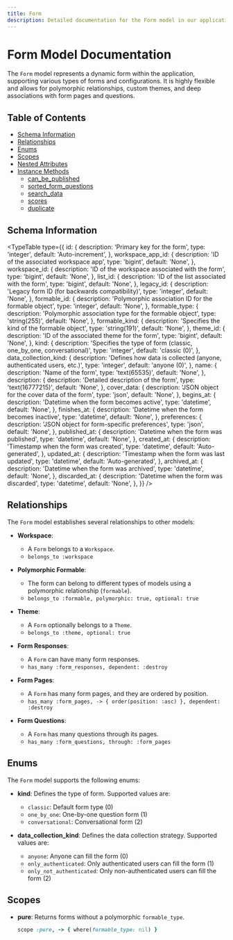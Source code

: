 ```yaml
---
title: Form
description: Detailed documentation for the Form model in our application.
---
```


# Form Model Documentation

The `Form` model represents a dynamic form within the application, supporting various types of forms and configurations. It is highly flexible and allows for polymorphic relationships, custom themes, and deep associations with form pages and questions.

## Table of Contents

- [Schema Information](#schema-information)
- [Relationships](#relationships)
- [Enums](#enums)
- [Scopes](#scopes)
- [Nested Attributes](#nested-attributes)
- [Instance Methods](#instance-methods)
  - [can_be_published](#can_be_published)
  - [sorted_form_questions](#sorted_form_questions)
  - [search_data](#search_data)
  - [scores](#scores)
  - [duplicate](#duplicate)

## Schema Information

<TypeTable
  type={{
    id: {
      description: 'Primary key for the form',
      type: 'integer',
      default: 'Auto-increment',
    },
    workspace_app_id: {
      description: 'ID of the associated workspace app',
      type: 'bigint',
      default: 'None',
    },
    workspace_id: {
      description: 'ID of the workspace associated with the form',
      type: 'bigint',
      default: 'None',
    },
    list_id: {
      description: 'ID of the list associated with the form',
      type: 'bigint',
      default: 'None',
    },
    legacy_id: {
      description: 'Legacy form ID (for backwards compatibility)',
      type: 'integer',
      default: 'None',
    },
    formable_id: {
      description: 'Polymorphic association ID for the formable object',
      type: 'integer',
      default: 'None',
    },
    formable_type: {
      description: 'Polymorphic association type for the formable object',
      type: 'string(255)',
      default: 'None',
    },
    formable_kind: {
      description: 'Specifies the kind of the formable object',
      type: 'string(191)',
      default: 'None',
    },
    theme_id: {
      description: 'ID of the associated theme for the form',
      type: 'bigint',
      default: 'None',
    },
    kind: {
      description:
        'Specifies the type of form (classic, one_by_one, conversational)',
      type: 'integer',
      default: 'classic (0)',
    },
    data_collection_kind: {
      description:
        'Defines how data is collected (anyone, authenticated users, etc.)',
      type: 'integer',
      default: 'anyone (0)',
    },
    name: {
      description: 'Name of the form',
      type: 'text(65535)',
      default: 'None',
    },
    description: {
      description: 'Detailed description of the form',
      type: 'text(16777215)',
      default: 'None',
    },
    cover_data: {
      description: 'JSON object for the cover data of the form',
      type: 'json',
      default: 'None',
    },
    begins_at: {
      description: 'Datetime when the form becomes active',
      type: 'datetime',
      default: 'None',
    },
    finishes_at: {
      description: 'Datetime when the form becomes inactive',
      type: 'datetime',
      default: 'None',
    },
    preferences: {
      description: 'JSON object for form-specific preferences',
      type: 'json',
      default: 'None',
    },
    published_at: {
      description: 'Datetime when the form was published',
      type: 'datetime',
      default: 'None',
    },
    created_at: {
      description: 'Timestamp when the form was created',
      type: 'datetime',
      default: 'Auto-generated',
    },
    updated_at: {
      description: 'Timestamp when the form was last updated',
      type: 'datetime',
      default: 'Auto-generated',
    },
    archived_at: {
      description: 'Datetime when the form was archived',
      type: 'datetime',
      default: 'None',
    },
    discarded_at: {
      description: 'Datetime when the form was discarded',
      type: 'datetime',
      default: 'None',
    },
  }}
/>

## Relationships

The `Form` model establishes several relationships to other models:

- **Workspace**:
  - A `Form` belongs to a `Workspace`.
  - `belongs_to :workspace`
- **Polymorphic Formable**:
  - The form can belong to different types of models using a polymorphic relationship (`formable`).
  - `belongs_to :formable, polymorphic: true, optional: true`
- **Theme**:

  - A `Form` optionally belongs to a `Theme`.
  - `belongs_to :theme, optional: true`

- **Form Responses**:
  - A `Form` can have many form responses.
  - `has_many :form_responses, dependent: :destroy`
- **Form Pages**:
  - A `Form` has many form pages, and they are ordered by position.
  - `has_many :form_pages, -> { order(position: :asc) }, dependent: :destroy`
- **Form Questions**:
  - A `Form` has many questions through its pages.
  - `has_many :form_questions, through: :form_pages`

## Enums

The `Form` model supports the following enums:

- **kind**: Defines the type of form. Supported values are:

  - `classic`: Default form type (0)
  - `one_by_one`: One-by-one question form (1)
  - `conversational`: Conversational form (2)

- **data_collection_kind**: Defines the data collection strategy. Supported values are:
  - `anyone`: Anyone can fill the form (0)
  - `only_authenticated`: Only authenticated users can fill the form (1)
  - `only_not_authenticated`: Only non-authenticated users can fill the form (2)

## Scopes

- **pure**: Returns forms without a polymorphic `formable_type`.
  ```ruby
  scope :pure, -> { where(formable_type: nil) }
  ```
